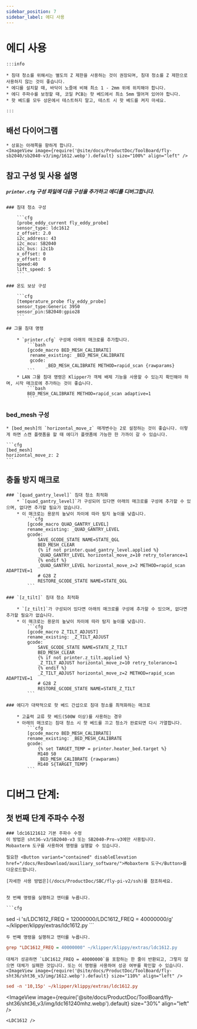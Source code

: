 ```yaml
---
sidebar_position: 7
sidebar_label: 에디 사용
---
```




# 에디 사용

    :::info

    * 침대 청소를 위해서는 별도의 Z 제한을 사용하는 것이 권장되며, 침대 청소를 Z 제한으로 사용하지 않는 것이 좋습니다.
    * 에디를 설치할 때, 바닥이 노즐에 비해 최소 1 - 2mm 위에 위치해야 합니다.
    * 에디 주파수를 보정할 때, 코일 PCB는 핫 베드에서 최소 5mm 떨어져 있어야 합니다.
    * 핫 베드를 모두 상온에서 테스트하지 말고, 테스트 시 핫 베드를 켜지 마세요.

    :::

## 배선 다이어그램

    * 상표는 아래쪽을 향하게 합니다.
    <ImageView image={require('@site/docs/ProductDoc/ToolBoard/fly-sb2040/sb2040-v3/img/1612.webp').default} size="100%" align="left" />


## 참고 구성 및 사용 설명

##### `printer.cfg` 구성 파일에 다음 구성을 추가하고 에디를 디버그합니다.

    ### 침대 청소 구성

        ```cfg
        [probe_eddy_current fly_eddy_probe]
        sensor_type: ldc1612
        z_offset: 2.0
        i2c_address: 43
        i2c_mcu: SB2040
        i2c_bus: i2c1b
        x_offset: 0
        y_offset: 0
        speed:40
        lift_speed: 5
        ```

    ### 온도 보상 구성

        ```cfg
        [temperature_probe fly_eddy_probe]
        sensor_type:Generic 3950
        sensor_pin:SB2040:gpio28
        ```

    ## 그물 침대 명령

        * `printer.cfg` 구성에 아래의 매크로를 추가합니다.
            ```bash
            [gcode_macro BED_MESH_CALIBRATE]
             rename_existing: _BED_MESH_CALIBRATE
             gcode: 
                   _BED_MESH_CALIBRATE METHOD=rapid_scan {rawparams}
            ```
        * LAN 그물 침대 명령은 Klipper가 객체 배제 기능을 사용할 수 있는지 확인해야 하며, 시작 매크로에 추가하는 것이 좋습니다.
            ```bash
            BED_MESH_CALIBRATE METHOD=rapid_scan adaptive=1 
            ```

### bed_mesh 구성

    * [bed_mesh]의 `horizontal_move_z` 매개변수는 2로 설정하는 것이 좋습니다. 이렇게 하면 스캔 플랫폼을 할 때 에디가 플랫폼에 가능한 한 가까이 갈 수 있습니다.

    ```cfg
    [bed_mesh]
    horizontal_move_z: 2
    ```
## 충돌 방지 매크로

    ### `[quad_gantry_level]` 침대 청소 최적화
        * `[quad_gantry_level]`가 구성되어 있다면 아래의 매크로를 구성에 추가할 수 있으며, 없다면 추가할 필요가 없습니다.
        * 이 매크로는 용문의 높낮이 차이에 따라 탐지 높이를 낮춥니다.
            ```cfg
            [gcode_macro QUAD_GANTRY_LEVEL]
            rename_existing: _QUAD_GANTRY_LEVEL
            gcode:
                SAVE_GCODE_STATE NAME=STATE_QGL
                BED_MESH_CLEAR
                {% if not printer.quad_gantry_level.applied %}
                _QUAD_GANTRY_LEVEL horizontal_move_z=10 retry_tolerance=1
                {% endif %}
                _QUAD_GANTRY_LEVEL horizontal_move_z=2 METHOD=rapid_scan ADAPTIVE=1
                # G28 Z
                RESTORE_GCODE_STATE NAME=STATE_QGL
            ```

    ### `[z_tilt]` 침대 청소 최적화

        * `[z_tilt]`가 구성되어 있다면 아래의 매크로를 구성에 추가할 수 있으며, 없다면 추가할 필요가 없습니다.
        * 이 매크로는 용문의 높낮이 차이에 따라 탐지 높이를 낮춥니다.
            ```cfg
            [gcode_macro Z_TILT_ADJUST]
            rename_existing: _Z_TILT_ADJUST
            gcode:
                SAVE_GCODE_STATE NAME=STATE_Z_TILT
                BED_MESH_CLEAR
                {% if not printer.z_tilt.applied %}
                _Z_TILT_ADJUST horizontal_move_z=10 retry_tolerance=1
                {% endif %}
                _Z_TILT_ADJUST horizontal_move_z=2 METHOD=rapid_scan ADAPTIVE=1
                # G28 Z
                RESTORE_GCODE_STATE NAME=STATE_Z_TILT
            ```

    ### 에디가 대략적으로 핫 베드 간섭으로 침대 청소를 최적화하는 매크로

        * 고출력 교류 핫 베드(500W 이상)를 사용하는 경우
        * 아래의 매크로는 침대 청소 시 핫 베드를 끄고 청소가 완료되면 다시 가열합니다.
            ```cfg
            [gcode_macro BED_MESH_CALIBRATE]
            rename_existing: _BED_MESH_CALIBRATE
            gcode:
                {% set TARGET_TEMP = printer.heater_bed.target %}
                M140 S0
                _BED_MESH_CALIBRATE {rawparams}
                M140 S{TARGET_TEMP}
            ```

   # 디버그 단계: 
   ## 첫 번째 단계 주파수 수정

    ### ldc16121612 기본 주파수 수정
    이 방법은 sht36-v3/SB2040-v3 또는 SB2040-Pro-v3에만 사용됩니다.
    Mobaxterm 도구를 사용하여 명령을 실행할 수 있습니다.
    
    필요한 <Button variant="contained" disableElevation href="/docs/ResDownload/auxiliary_software/">Mobaxterm 도구</Button>를 다운로드합니다.
    
    [자세한 사용 방법은](/docs/ProductDoc/SBC/fly-pi-v2/ssh)를 참조하세요.


    첫 번째 명령을 실행하고 엔터를 누릅니다.

    ```cfg
sed -i 's/LDC1612_FREQ = 12000000/LDC1612_FREQ = 40000000/g' ~/klipper/klippy/extras/ldc1612.py
    ```

    두 번째 명령을 실행하고 엔터를 누릅니다.
  ```cfg
grep "LDC1612_FREQ = 40000000" ~/klipper/klippy/extras/ldc1612.py
  ```
    대체가 성공하면 `LDC1612_FREQ = 40000000`을 포함하는 한 줄이 반환되고, 그렇지 않으면 대체가 실패한 것입니다. 또는 이 명령을 사용하여 성공 여부를 확인할 수 있습니다.
    <ImageView image={require('@site/docs/ProductDoc/ToolBoard/fly-sht36/sht36_v3/img/1612.webp').default} size="110%" align="left" />
```cfg
sed -n '10,15p' ~/klipper/klippy/extras/ldc1612.py
```
   <ImageView image={require('@site/docs/ProductDoc/ToolBoard/fly-sht36/sht36_v3/img/ldc161240mhz.webp').default} size="30%" align="left" />

    <LDC1612 /> 